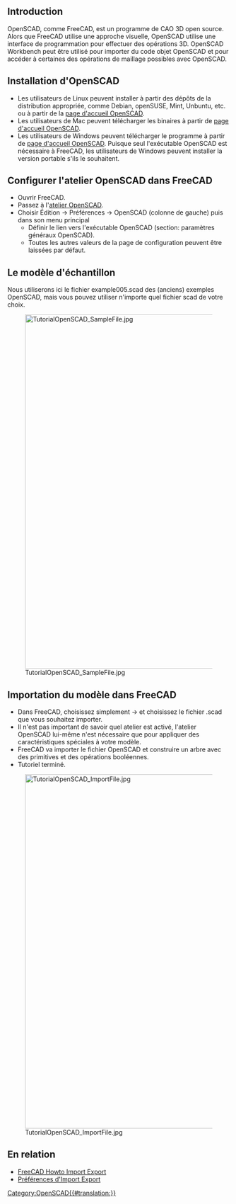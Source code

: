 <languages/>

{{TutorialInfo/fr
|Topic=Importer du code d'OpenSCAD
|Level=Débutant
|Time=30 minutes
|Author=r-frank
|FCVersion=0.16.6704
|Files=
}}

== Introduction ==

OpenSCAD, comme FreeCAD, est un programme de CAO 3D open source. Alors que FreeCAD utilise une approche visuelle, OpenSCAD utilise une interface de programmation pour effectuer des opérations 3D. OpenSCAD Workbench peut être utilisé pour importer du code objet OpenSCAD et pour accéder à certaines des opérations de maillage possibles avec OpenSCAD.

<span id="Installing_OpenSCAD"></span>
== Installation d'OpenSCAD ==

* Les utilisateurs de Linux peuvent installer à partir des dépôts de la distribution appropriée, comme Debian, openSUSE, Mint, Unbuntu, etc. ou à partir de la [http://www.openscad.org/ page d'accueil OpenSCAD].
* Les utilisateurs de Mac peuvent télécharger les binaires à partir de [http://www.openscad.org/ page d'accueil OpenSCAD].
* Les utilisateurs de Windows peuvent télécharger le programme à partir de [http://www.openscad.org/ page d'accueil OpenSCAD]. Puisque seul l'exécutable OpenSCAD est nécessaire à FreeCAD, les utilisateurs de Windows peuvent installer la version portable s'ils le souhaitent.

<span id="Configuring_OpenSCAD_workbench_in_FreeCAD"></span>
== Configurer l'atelier OpenSCAD dans FreeCAD ==

* Ouvrir FreeCAD.
* Passez à l'[[OpenSCAD_Workbench/fr|atelier OpenSCAD]].
* Choisir Édition → Préférences → OpenSCAD (colonne de gauche) puis dans son menu principal
** Définir le lien vers l'exécutable OpenSCAD (section: paramètres généraux OpenSCAD).
** Toutes les autres valeurs de la page de configuration peuvent être laissées par défaut.

<span id="The_sample_model"></span>
== Le modèle d'échantillon ==

Nous utiliserons ici le fichier example005.scad des (anciens) exemples OpenSCAD, mais vous pouvez utiliser n'importe quel fichier scad de votre choix.

[[Image:TutorialOpenSCAD SampleFile.jpg|800px]]

<span id="Importing_the_model_in_FreeCAD"></span>
== Importation du modèle dans FreeCAD ==

* Dans FreeCAD, choisissez simplement {{KEY|Fichier}} → {{KEY|Ouvrir}} et choisissez le fichier .scad que vous souhaitez importer.
* Il n'est pas important de savoir quel atelier est activé, l'atelier OpenSCAD lui-même n'est nécessaire que pour appliquer des caractéristiques spéciales à votre modèle.
* FreeCAD va importer le fichier OpenSCAD et construire un arbre avec des primitives et des opérations booléennes.
* Tutoriel terminé.

[[Image:TutorialOpenSCAD_ImportFile.jpg|800px]]

<span id="Related"></span>
== En relation == 

* [[FreeCAD_Howto_Import_Export/fr|FreeCAD Howto Import Export]]
* [[Import_Export_Preferences/fr|Préférences d'Import Export]]

[[Category:OpenSCAD{{#translation:}}]]
